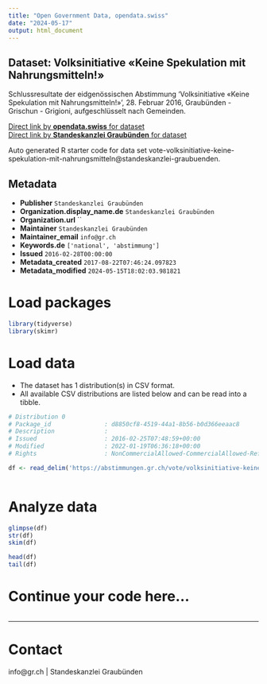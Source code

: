 ```yaml
---
title: "Open Government Data, opendata.swiss"
date: "2024-05-17"
output: html_document
---
```


## Dataset: Volksinitiative «Keine Spekulation mit Nahrungsmitteln!»

Schlussresultate der eidgenössischen Abstimmung 'Volksinitiative «Keine Spekulation mit Nahrungsmitteln!»', 28. Februar 2016, Graubünden - Grischun - Grigioni, aufgeschlüsselt nach Gemeinden.

[Direct link by **opendata.swiss** for dataset](https://opendata.swiss/de/dataset/volksinitiative-keine-spekulation-mit-nahrungsmitteln)<br>
[Direct link by **Standeskanzlei Graubünden** for dataset](https://abstimmungen.gr.ch/vote/volksinitiative-keine-spekulation-mit-nahrungsmitteln/data)

Auto generated R starter code for data set vote-volksinitiative-keine-spekulation-mit-nahrungsmitteln@standeskanzlei-graubuenden.

## Metadata

- **Publisher** `Standeskanzlei Graubünden`
- **Organization.display_name.de** `Standeskanzlei Graubünden`
- **Organization.url** ``
- **Maintainer** `Standeskanzlei Graubünden`
- **Maintainer_email** `info@gr.ch`
- **Keywords.de** `['national', 'abstimmung']`
- **Issued** `2016-02-28T00:00:00`
- **Metadata_created** `2017-08-22T07:46:24.097823`
- **Metadata_modified** `2024-05-15T18:02:03.981821`


# Load packages

```r

library(tidyverse)
library(skimr)

```

# Load data

-   The dataset has 1 distribution(s) in CSV format.
-   All available CSV distributions are listed below and can be read into a tibble.

```r

# Distribution 0
# Package_id               : d8850cf8-4519-44a1-8b56-b0d366eeaac8
# Description              : 
# Issued                   : 2016-02-25T07:48:59+00:00
# Modified                 : 2022-01-19T06:36:18+00:00
# Rights                   : NonCommercialAllowed-CommercialAllowed-ReferenceRequired

df <- read_delim('https://abstimmungen.gr.ch/vote/volksinitiative-keine-spekulation-mit-nahrungsmitteln/data-csv')



```

# Analyze data

```r

glimpse(df)
str(df)
skim(df)

head(df)
tail(df)

```

# Continue your code here...

```r

```

------------------------------------------------------------------------

# Contact

info@gr.ch | Standeskanzlei Graubünden
